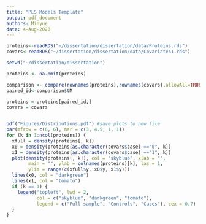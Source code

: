 ```yaml
---
title: "PLS Models Template"
output: pdf_document
authors: Minyue
date: 4-Aug-2020
---
```


```r
proteins<-readRDS("~/dissertation/dissertation/data/Proteins.rds")
covars<-readRDS("~/dissertation/dissertation/data/Covariates1.rds")

setwd("~/dissertation/dissertation")

proteins <- na.omit(proteins)

comparison <- compare(rownames(proteins),rownames(covars),allowAll=TRUE)
paired_id<-comparison$tM

proteins = proteins[paired_id,]
covars = covars


pdf("Figures/Distributions.pdf") #save plots to new file
par(mfrow = c(6, 6), mar = c(3, 4.5, 1, 1)) 
for (k in 1:ncol(proteins)) {
  xfull = density(proteins[, k])
  x0 = density(proteins[as.character(covars$case) =="0", k])
  x1 = density(proteins[as.character(covars$case) =="1", k])
  plot(density(proteins[, k]), col = "skyblue", xlab = "",
        main = "", ylab = colnames(proteins)[k], las = 1,
        ylim = range(c(xfull$y, x0$y, x1$y)))
  lines(x0, col = "darkgreen")
  lines(x1, col = "tomato")
  if (k == 1) {
    legend("topleft", lwd = 2, 
           col = c("skyblue", "darkgreen", "tomato"), 
           legend = c("Full sample", "Controls", "Cases"), cex = 0.7)
  }
}
```

